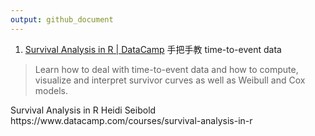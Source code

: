 ```yaml
---
output: github_document
---
```


1. [Survival Analysis in R | DataCamp](https://www.datacamp.com/courses/survival-analysis-in-r)
手把手教
time-to-event data

>
Learn how to deal with time-to-event data and how to compute, visualize and interpret survivor curves as well as Weibull and Cox models.

Survival Analysis in R
Heidi Seibold
https://www.datacamp.com/courses/survival-analysis-in-r

